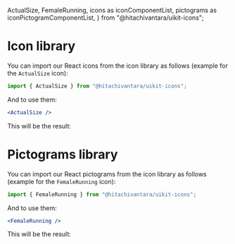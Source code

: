   ActualSize,
  FemaleRunning,
  icons as iconComponentList,
  pictograms as iconPictogramComponentList,
} from "@hitachivantara/uikit-icons";

<Meta title="Theme/Icons/Library" parameters={{}} />

# Icon library

You can import our React icons from the icon library as follows (example for the `ActualSize` icon):

```js
import { ActualSize } from "@hitachivantara/uikit-icons";
```

And to use them:

```jsx
<ActualSize />
```

This will be the result:

<Preview>
  <ActualSize />
</Preview>

<Preview>
  <Story name="Icons">
    <IconLibrary icons={iconComponentList} />
  </Story>
</Preview>

# Pictograms library

You can import our React pictograms from the icon library as follows (example for the `FemaleRunning` icon):

```js
import { FemaleRunning } from "@hitachivantara/uikit-icons";
```

And to use them:

```jsx
<FemaleRunning />
```

This will be the result:

<Preview>
  <FemaleRunning />
</Preview>

<Preview>
  <Story name="Pictograms">
    <IconLibrary icons={iconPictogramComponentList} widerSpacing />
  </Story>
</Preview>
